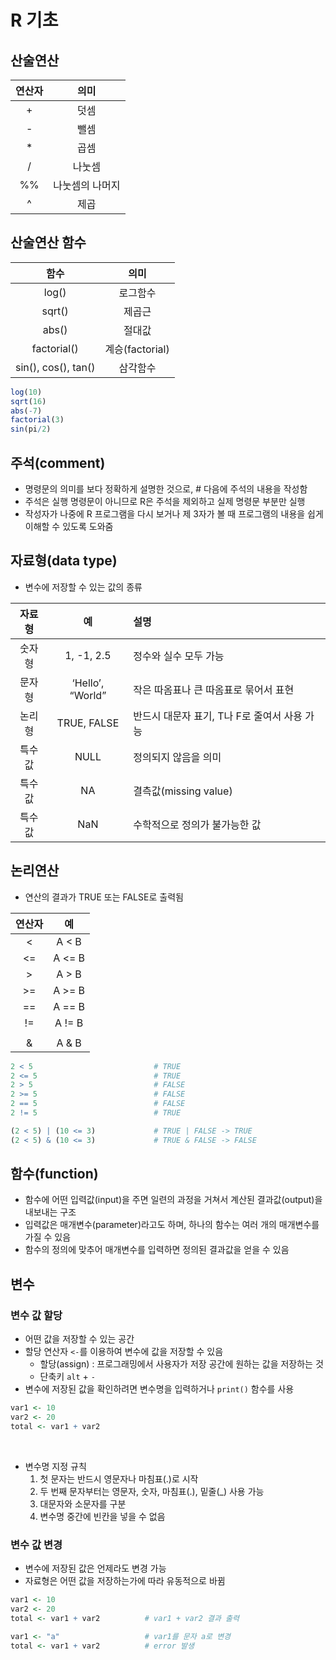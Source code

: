 #  R 기초

## 산술연산

|연산자|의미|
|:---:|:---:|
|+|덧셈|
|-|뺄셈|
|*|곱셈|
|/|나눗셈|
|%%|나눗셈의 나머지|
|^|제곱|


## 산술연산 함수

|함수|의미|
|:---:|:---:|
|log()|로그함수|
|sqrt()|제곱근|
|abs()|절대값|
|factorial()|계승(factorial)|
|sin(), cos(), tan()|삼각함수|

```r
log(10)
sqrt(16)
abs(-7)
factorial(3)
sin(pi/2)
```


## 주석(comment)
+ 명령문의 의미를 보다 정확하게 설명한 것으로, # 다음에 주석의 내용을 작성함
+ 주석은 실행 명령문이 아니므로 R은 주석을 제외하고 실제 명령문 부분만 실행
+ 작성자가 나중에 R 프로그램을 다시 보거나 제 3자가 볼 때 프로그램의 내용을 쉽게 이해할 수 있도록 도와줌


## 자료형(data type)
+ 변수에 저장할 수 있는 값의 종류

|자료형|예|설명|
|:---:|:---:|:---|
|숫자형|1, -1, 2.5|정수와 실수 모두 가능|
|문자형|'Hello', "World"|작은 따옴표나 큰 따옴표로 묶어서 표현|
|논리형|TRUE, FALSE|반드시 대문자 표기, T나 F로 줄여서 사용 가능|
|특수값|NULL|정의되지 않음을 의미|
|특수값|NA|결측값(missing value)|
|특수값|NaN|수학적으로 정의가 불가능한 값|


## 논리연산
+ 연산의 결과가 TRUE 또는 FALSE로 출력됨

|연산자|예|의미|
|:---:|:---:|
|<|A < B|B가 A보다 크면 TRUE|
|<=|A <= B|B가 A보다 크거나 같으면 TRUE|
|>|A > B|A가 B보다 크면 TRUE|
|>=|A >= B|A가 B보다 크거나 같으면 TRUE|
|==|A == B|A와 B가 같으면 TRUE|
|!=|A != B|A와 B가 같지 않으면 TRUE|
|||A | B|A 또는 B 어느 한쪽이라도 TRUE이면 TRUE|
|&|A & B|A와 B 모두 TRUE일 때만 TRUE|

```r
2 < 5                           # TRUE
2 <= 5                          # TRUE
2 > 5                           # FALSE
2 >= 5                          # FALSE
2 == 5                          # FALSE
2 != 5                          # TRUE

(2 < 5) | (10 <= 3)             # TRUE | FALSE -> TRUE
(2 < 5) & (10 <= 3)             # TRUE & FALSE -> FALSE
```


## 함수(function)
+ 함수에 어떤 입력값(input)을 주면 일련의 과정을 거쳐서 계산된 결과값(output)을 내보내는 구조
+ 입력값은 매개변수(parameter)라고도 하며, 하나의 함수는 여러 개의 매개변수를 가질 수 있음
+ 함수의 정의에 맞추어 매개변수를 입력하면 정의된 결과값을 얻을 수 있음


## 변수

### 변수 값 할당
+ 어떤 값을 저장할 수 있는 공간
+ 할당 연산자 ```<-```를 이용하여 변수에 값을 저장할 수 있음
  + 할당(assign) : 프로그래밍에서 사용자가 저장 공간에 원하는 값을 저장하는 것
  + 단축키 ```alt``` + ```-```
+ 변수에 저장된 값을 확인하려면 변수명을 입력하거나 ```print()``` 함수를 사용

```r
var1 <- 10
var2 <- 20
total <- var1 + var2
```

<br>

+ 변수명 지정 규칙
  1. 첫 문자는 반드시 영문자나 마침표(.)로 시작
  2. 두 번째 문자부터는 영문자, 숫자, 마침표(.), 밑줄(_) 사용 가능  
  3. 대문자와 소문자를 구분
  4. 변수명 중간에 빈칸을 넣을 수 없음


### 변수 값 변경
+ 변수에 저장된 값은 언제라도 변경 가능
+ 자료형은 어떤 값을 저장하는가에 따라 유동적으로 바뀜

```r
var1 <- 10
var2 <- 20
total <- var1 + var2          # var1 + var2 결과 출력

var1 <- "a"                   # var1를 문자 a로 변경
total <- var1 + var2          # error 발생
```

